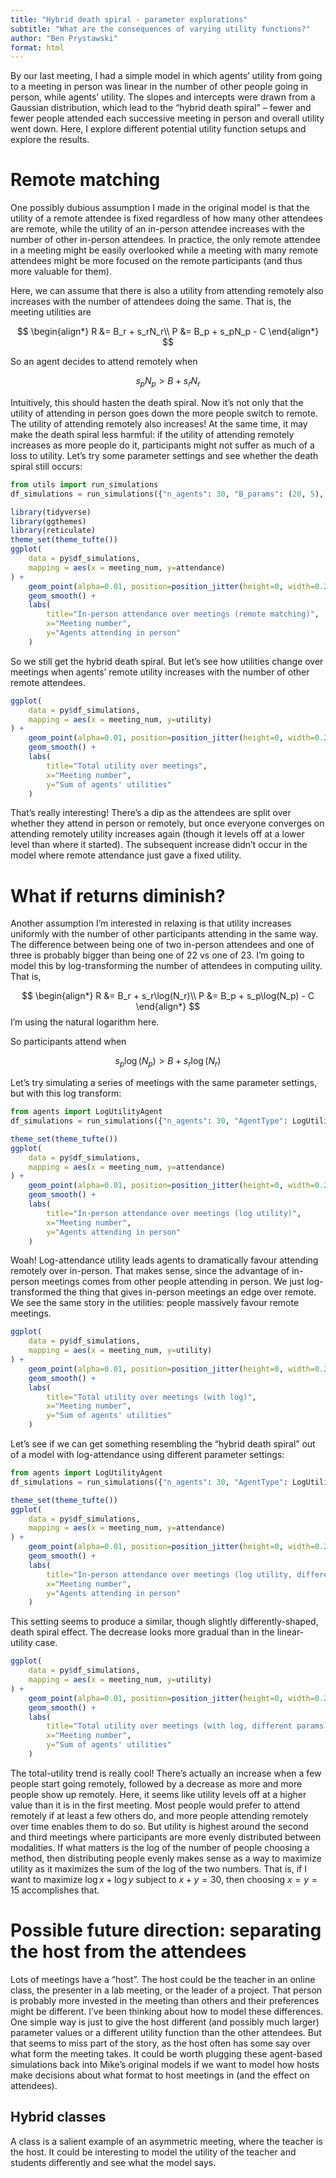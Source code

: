 ```yaml
---
title: "Hybrid death spiral - parameter explorations"
subtitle: "What are the consequences of varying utility functions?"
author: "Ben Prystawski"
format: html
---
```


By our last meeting, I had a simple model in which agents' utility from going to a meeting in person was linear in the number of other people going in person, while agents' utility. The slopes and intercepts were drawn from a Gaussian distribution, which lead to the "hybrid death spiral" -- fewer and fewer people attended each successive meeting in person and overall utility went down. Here, I explore different potential utility function setups and explore the results.

# Remote matching

One possibly dubious assumption I made in the original model is that the utility of a remote attendee is fixed regardless of how many other attendees are remote, while the utility of an in-person attendee increases with the number of other in-person attendees. In practice, the only remote attendee in a meeting might be easily overlooked while a meeting with many remote attendees might be more focused on the remote participants (and thus more valuable for them).

Here, we can assume that there is also a utility from attending remotely also increases with the number of attendees doing the same. That is, the meeting utilities are

$$
\begin{align*}
R &= B_r + s_rN_r\\
P &= B_p + s_pN_p - C
\end{align*}
$$

So an agent decides to attend remotely when

$$
s_pN_p > B + s_rN_r
$$

Intuitively, this should hasten the death spiral. Now it's not only that the utility of attending in person goes down the more people switch to remote. The utility of attending remotely also increases! At the same time, it may make the death spiral less harmful: if the utility of attending remotely increases as more people do it, participants might not suffer as much of a loss to utility. Let's try some parameter settings and see whether the death spiral still occurs:

```python
from utils import run_simulations
df_simulations = run_simulations({"n_agents": 30, "B_params": (20, 5), "sp_params": (1, 0.25), "sr_params": (0.15, 0.1)})
```

```r
library(tidyverse)
library(ggthemes)
library(reticulate)
theme_set(theme_tufte())
ggplot(
    data = py$df_simulations,
    mapping = aes(x = meeting_num, y=attendance)
) + 
    geom_point(alpha=0.01, position=position_jitter(height=0, width=0.2)) +
    geom_smooth() +
    labs(
        title="In-person attendance over meetings (remote matching)",
        x="Meeting number",
        y="Agents attending in person"
    )
```

So we still get the hybrid death spiral. But let's see how utilities change over meetings when agents' remote utility increases with the number of other remote attendees.

```r
ggplot(
    data = py$df_simulations,
    mapping = aes(x = meeting_num, y=utility)
) + 
    geom_point(alpha=0.01, position=position_jitter(height=0, width=0.2)) +
    geom_smooth() +
    labs(
        title="Total utility over meetings",
        x="Meeting number",
        y="Sum of agents' utilities"
    )
```

That's really interesting! There's a dip as the attendees are split over whether they attend in person or remotely, but once everyone converges on attending remotely utility increases again (though it levels off at a lower level than where it started). The subsequent increase didn't occur in the model where remote attendance just gave a fixed utility.

# What if returns diminish?

Another assumption I'm interested in relaxing is that utility increases uniformly with the number of other participants attending in the same way. The difference between being one of two in-person attendees and one of three is probably bigger than being one of 22 vs one of 23. I'm going to model this by log-transforming the number of attendees in computing uility. That is,

$$
\begin{align*}
R &= B_r + s_r\log(N_r)\\
P &= B_p + s_p\log(N_p) - C
\end{align*}
$$[I'm using the natural logarithm here.]{.column-margin}

So participants attend when

$$
s_p\log(N_p) > B + s_r\log(N_r)
$$

Let's try simulating a series of meetings with the same parameter settings, but with this log transform:

```python
from agents import LogUtilityAgent
df_simulations = run_simulations({"n_agents": 30, "AgentType": LogUtilityAgent, "B_params": (20, 5), "sp_params": (1, 0.25), "sr_params": (0.15, 0.1)})
```

```r
theme_set(theme_tufte())
ggplot(
    data = py$df_simulations,
    mapping = aes(x = meeting_num, y=attendance)
) + 
    geom_point(alpha=0.01, position=position_jitter(height=0, width=0.2)) +
    geom_smooth() +
    labs(
        title="In-person attendance over meetings (log utility)",
        x="Meeting number",
        y="Agents attending in person"
    )
```

Woah! Log-attendance utility leads agents to dramatically favour attending remotely over in-person. That makes sense, since the advantage of in-person meetings comes from other people attending in person. We just log-transformed the thing that gives in-person meetings an edge over remote. We see the same story in the utilities: people massively favour remote meetings.

```r
ggplot(
    data = py$df_simulations,
    mapping = aes(x = meeting_num, y=utility)
) + 
    geom_point(alpha=0.01, position=position_jitter(height=0, width=0.2)) +
    geom_smooth() +
    labs(
        title="Total utility over meetings (with log)",
        x="Meeting number",
        y="Sum of agents' utilities"
    )
```

Let's see if we can get something resembling the "hybrid death spiral" out of a model with log-attendance using different parameter settings:

```python
from agents import LogUtilityAgent
df_simulations = run_simulations({"n_agents": 30, "AgentType": LogUtilityAgent, "B_params": (6, 2), "sp_params": (2, 0.5), "sr_params": (0.1, 0.1)})
```

```r
theme_set(theme_tufte())
ggplot(
    data = py$df_simulations,
    mapping = aes(x = meeting_num, y=attendance)
) + 
    geom_point(alpha=0.01, position=position_jitter(height=0, width=0.2)) +
    geom_smooth() +
    labs(
        title="In-person attendance over meetings (log utility, different params)",
        x="Meeting number",
        y="Agents attending in person"
    )
```

This setting seems to produce a similar, though slightly differently-shaped, death spiral effect. The decrease looks more gradual than in the linear-utility case.

```r
ggplot(
    data = py$df_simulations,
    mapping = aes(x = meeting_num, y=utility)
) + 
    geom_point(alpha=0.01, position=position_jitter(height=0, width=0.2)) +
    geom_smooth() +
    labs(
        title="Total utility over meetings (with log, different params)",
        x="Meeting number",
        y="Sum of agents' utilities"
    )
```

The total-utility trend is really cool! There's actually an increase when a few people start going remotely, followed by a decrease as more and more people show up remotely. Here, it seems like utility levels off at a higher value than it is in the first meeting. Most people would prefer to attend remotely if at least a few others do, and more people attending remotely over time enables them to do so. But utility is highest around the second and third meetings where participants are more evenly distributed between modalities. If what matters is the log of the number of people choosing a method, then distributing people evenly makes sense as a way to maximize utility as it maximizes the sum of the log of the two numbers. That is, if I want to maximize $\log x + \log y$ subject to $x + y = 30$, then choosing $x = y = 15$ accomplishes that.

# Possible future direction: separating the host from the attendees

Lots of meetings have a "host". The host could be the teacher in an online class, the presenter in a lab meeting, or the leader of a project. That person is probably more invested in the meeting than others and their preferences might be different. I've been thinking about how to model these differences. One simple way is just to give the host different (and possibly much larger) parameter values or a different utility function than the other attendees. But that seems to miss part of the story, as the host often has some say over what form the meeting takes. It could be worth plugging these agent-based simulations back into Mike's original models if we want to model how hosts make decisions about what format to host meetings in (and the effect on attendees).

## Hybrid classes

A class is a salient example of an asymmetric meeting, where the teacher is the host. It could be interesting to model the utility of the teacher and students differently and see what the model says.